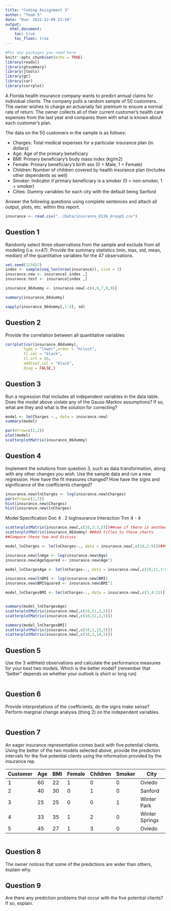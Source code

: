 ```yaml
---
title: "Coding Assignment 3"
author: "Team 5"
date: "Due: 2021-12-09 23:59"
output: 
  html_document:
    toc: true
    toc_float: true
---
```


```r
#Put any packages you need here
knitr::opts_chunk$set(echo = TRUE)
library(readxl)
library(gtsummary)
library(jtools)
library(gt)
library(car)
library(corrplot)
```

A Florida health insurance company wants to predict annual claims for individual clients. The company pulls a random sample of 50 customers. The owner wishes to charge an actuarially fair premium to ensure a normal rate of return. The owner collects all of their current customer’s health care expenses from the last year and compares them with what is known about each customer’s plan. 

The data on the 50 customers in the sample is as follows:

-	Charges: Total medical expenses for a particular insurance plan (in dollars)
-	Age: Age of the primary beneficiary
-	BMI: Primary beneficiary’s body mass index (kg/m2)
-	Female: Primary beneficiary’s birth sex (0 = Male, 1 = Female)
-	Children: Number of children covered by health insurance plan (includes other dependents as well)
-	Smoker: Indicator if primary beneficiary is a smoker (0 = non-smoker, 1 = smoker)
-	Cities: Dummy variables for each city with the default being Sanford

Answer the following questions using complete sentences and attach all output, plots, etc. within this report.


```r
insurance <- read.csv("../Data/insurance_0126_Group5.csv")
```



## Question 1

Randomly select three observations from the sample and exclude from all modeling (i.e. n=47). Provide the summary statistics (min, max, std, mean, median) of the quantitative variables for the 47 observations.

```r
set.seed(123457)
index <- sample(seq_len(nrow(insurance)), size = 3)
insurance.new <- insurance[-index ,] 
insurance.test <- insurance[index ,]

```

```r
insurance_86dummy <- insurance.new[-c(4,6,7,8,9)]
```


```r
summary(insurance_86dummy)
```

```r
sapply(insurance_86dummy[,1:4], sd)
```

## Question 2

Provide the correlation between all quantitative variables

```r
corrplot(cor(insurance_86dummy),
        type = "lower",order = "hclust",
        tl.col = "black",
        tl.srt = 45,
        addCoef.col = "black",
        diag = FALSE,)
```


## Question 3

Run a regression that includes all independent variables in the data table. Does the model above violate any of the Gauss-Markov assumptions? If so, what are they and what is the solution for correcting?


```r
model <- lm(Charges ~., data = insurance.new)
summary(model)
```



```r
par(mfrow=c(2,2))
plot(model)
scatterplotMatrix(insurance_86dummy)
```

## Question 4

Implement the solutions from question 3, such as data transformation, along with any other changes you wish. Use the sample data and run a new regression. How have the fit measures changed? How have the signs and significance of the coefficients changed?

```r

insurance.new$lnCharges <- log(insurance.new$Charges)
par(mfrow=c(1,2))
hist(insurance.new$Charges)
hist(insurance.new$lnCharges)
```
Model Specification Doc 4 . 2
logInsurance
Interaction Trm 4 - 4

```r
scatterplotMatrix(insurance.new[,c(10,2:3,5)])##see if there is another way to code this dataset instead of selecting certain columns 
scatterplotMatrix(insurance_86dummy) ##Add titles to these charts
##Compare these two and discuss
```

``` r
model_lnCharges <- lm(lnCharges~., data = insurance.new[,c(10,2:9)])##See if we want to put a summary model here
```

``` r
insurance.new$lnAge <- log(insurance.new$Age)
insurance.new$AgeSquared <- insurance.new$Age^2

model_lnChargesAge <- lm(lnCharges~., data = insurance.new[,c(10,11,3:9)])

insurance.new$lnBMI <- log(insurance.new$BMI)
insurance.new$BMISquared <- insurance.new$BMI^2

model_lnChargesBMI <- lm(lnCharges~., data = insurance.new[,c(3,4:11)])


summary(model_lnChargesAge)
scatterplotMatrix(insurance.new[,c(10,11,3,5)])
scatterplotMatrix(insurance.new[,c(10,12,3,5)])
```

```r
summary(model_lnChargesBMI)
scatterplotMatrix(insurance.new[,c(10,2,13,5)])
scatterplotMatrix(insurance.new[,c(10,2,14,5)])
```

## Question 5

Use the 3 withheld observations and calculate the performance measures for your best two models. Which is the better model? (remember that "better" depends on whether your outlook is short or long run)

```r

```


## Question 6

Provide interpretations of the coefficients, do the signs make sense? Perform marginal change analysis (thing 2) on the independent variables.

```r

```

## Question 7

An eager insurance representative comes back with five potential clients. Using the better of the two models selected above, provide the prediction intervals for the five potential clients using the information provided by the insurance rep.

| Customer | Age | BMI | Female | Children | Smoker | City           |
| -------- | --- | --- | ------ | -------- | ------ | -------------- | 
| 1        | 60  | 22  | 1      | 0        | 0      | Oviedo         |
| 2        | 40  | 30  | 0      | 1        | 0      | Sanford        |
| 3        | 25  | 25  | 0      | 0        | 1      | Winter Park    |
| 4        | 33  | 35  | 1      | 2        | 0      | Winter Springs |
| 5        | 45  | 27  | 1      | 3        | 0      | Oviedo         |


```r

```

## Question 8

The owner notices that some of the predictions are wider than others, explain why.

## Question 9 

Are there any prediction problems that occur with the five potential clients? If so, explain.

